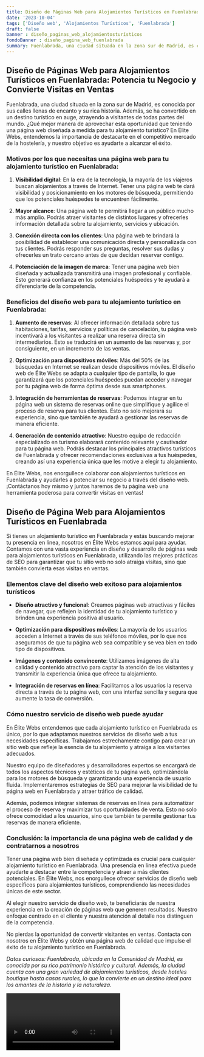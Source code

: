 ```yaml
---
title: Diseño de Páginas Web para Alojamientos Turísticos en Fuenlabrada
date: '2023-10-04'
tags: ['Diseño web', 'Alojamientos Turísticos', 'Fuenlabrada']
draft: false
banner : diseño_paginas_web_alojamientosturísticos
fondoBanner : diseño_pagina_web_fuenlabrada
summary: Fuenlabrada, una ciudad situada en la zona sur de Madrid, es conocida por sus calles llenas de encanto y su rica historia. Además, se ha convertido en un destino turístico en auge, atrayendo a visitantes de todas partes del mundo. ¿Qué mejor manera de aprovechar esta oportunidad que teniendo una página web diseñada a medida para tu alojamiento turístico? En Élite Webs, entendemos la importancia de destacarte en el competitivo mercado de la hostelería, y nuestro objetivo es ayudarte a alcanzar el éxito.
---
```


## Diseño de Páginas Web para Alojamientos Turísticos en Fuenlabrada: Potencia tu Negocio y Convierte Visitas en Ventas

Fuenlabrada, una ciudad situada en la zona sur de Madrid, es conocida por sus calles llenas de encanto y su rica historia. Además, se ha convertido en un destino turístico en auge, atrayendo a visitantes de todas partes del mundo. ¿Qué mejor manera de aprovechar esta oportunidad que teniendo una página web diseñada a medida para tu alojamiento turístico? En Élite Webs, entendemos la importancia de destacarte en el competitivo mercado de la hostelería, y nuestro objetivo es ayudarte a alcanzar el éxito.

### Motivos por los que necesitas una página web para tu alojamiento turístico en Fuenlabrada:

1. **Visibilidad digital**: En la era de la tecnología, la mayoría de los viajeros buscan alojamientos a través de Internet. Tener una página web te dará visibilidad y posicionamiento en los motores de búsqueda, permitiendo que los potenciales huéspedes te encuentren fácilmente.

2. **Mayor alcance**: Una página web te permitirá llegar a un público mucho más amplio. Podrás atraer visitantes de distintos lugares y ofrecerles información detallada sobre tu alojamiento, servicios y ubicación.

3. **Conexión directa con los clientes**: Una página web te brindará la posibilidad de establecer una comunicación directa y personalizada con tus clientes. Podrás responder sus preguntas, resolver sus dudas y ofrecerles un trato cercano antes de que decidan reservar contigo.

4. **Potenciación de la imagen de marca**: Tener una página web bien diseñada y actualizada transmitirá una imagen profesional y confiable. Esto generará confianza en los potenciales huéspedes y te ayudará a diferenciarte de la competencia.

### Beneficios del diseño web para tu alojamiento turístico en Fuenlabrada:

1. **Aumento de reservas**: Al ofrecer información detallada sobre tus habitaciones, tarifas, servicios y políticas de cancelación, tu página web incentivará a los visitantes a realizar una reserva directa sin intermediarios. Esto se traducirá en un aumento de las reservas y, por consiguiente, en un incremento de las ventas.

2. **Optimización para dispositivos móviles**: Más del 50% de las búsquedas en Internet se realizan desde dispositivos móviles. El diseño web de Élite Webs se adapta a cualquier tipo de pantalla, lo que garantizará que los potenciales huéspedes puedan acceder y navegar por tu página web de forma óptima desde sus smartphones.

3. **Integración de herramientas de reservas**: Podemos integrar en tu página web un sistema de reservas online que simplifique y agilice el proceso de reserva para tus clientes. Esto no solo mejorará su experiencia, sino que también te ayudará a gestionar las reservas de manera eficiente.

4. **Generación de contenido atractivo**: Nuestro equipo de redacción especializado en turismo elaborará contenido relevante y cautivador para tu página web. Podrás destacar los principales atractivos turísticos de Fuenlabrada y ofrecer recomendaciones exclusivas a tus huéspedes, creando así una experiencia única que les motive a elegir tu alojamiento.

En Élite Webs, nos enorgullece colaborar con alojamientos turísticos en Fuenlabrada y ayudarles a potenciar su negocio a través del diseño web. ¡Contáctanos hoy mismo y juntos haremos de tu página web una herramienta poderosa para convertir visitas en ventas!

<GifSeo />

<Cta />

## **Diseño de Página Web para Alojamientos Turísticos en Fuenlabrada**

Si tienes un alojamiento turístico en Fuenlabrada y estás buscando mejorar tu presencia en línea, nosotros en Élite Webs estamos aquí para ayudar. Contamos con una vasta experiencia en diseño y desarrollo de páginas web para alojamientos turísticos en Fuenlabrada, utilizando las mejores prácticas de SEO para garantizar que tu sitio web no solo atraiga visitas, sino que también convierta esas visitas en ventas.

### **Elementos clave del diseño web exitoso para alojamientos turísticos**

- **Diseño atractivo y funcional**: Creamos páginas web atractivas y fáciles de navegar, que reflejen la identidad de tu alojamiento turístico y brinden una experiencia positiva al usuario.

- **Optimización para dispositivos móviles**: La mayoría de los usuarios acceden a Internet a través de sus teléfonos móviles, por lo que nos aseguramos de que tu página web sea compatible y se vea bien en todo tipo de dispositivos.

- **Imágenes y contenido convincente**: Utilizamos imágenes de alta calidad y contenido atractivo para captar la atención de los visitantes y transmitir la experiencia única que ofrece tu alojamiento.

- **Integración de reservas en línea**: Facilitamos a los usuarios la reserva directa a través de tu página web, con una interfaz sencilla y segura que aumente la tasa de conversión.

### **Cómo nuestro servicio de diseño web puede ayudar**

En Élite Webs entendemos que cada alojamiento turístico en Fuenlabrada es único, por lo que adaptamos nuestros servicios de diseño web a tus necesidades específicas. Trabajamos estrechamente contigo para crear un sitio web que refleje la esencia de tu alojamiento y atraiga a los visitantes adecuados.

Nuestro equipo de diseñadores y desarrolladores expertos se encargará de todos los aspectos técnicos y estéticos de tu página web, optimizándola para los motores de búsqueda y garantizando una experiencia de usuario fluida. Implementaremos estrategias de SEO para mejorar la visibilidad de tu página web en Fuenlabrada y atraer tráfico de calidad.

Además, podemos integrar sistemas de reservas en línea para automatizar el proceso de reserva y maximizar tus oportunidades de venta. Esto no solo ofrece comodidad a los usuarios, sino que también te permite gestionar tus reservas de manera eficiente.

### **Conclusión: la importancia de una página web de calidad y de contratarnos a nosotros**

Tener una página web bien diseñada y optimizada es crucial para cualquier alojamiento turístico en Fuenlabrada. Una presencia en línea efectiva puede ayudarte a destacar entre la competencia y atraer a más clientes potenciales. En Élite Webs, nos enorgullece ofrecer servicios de diseño web específicos para alojamientos turísticos, comprendiendo las necesidades únicas de este sector.

Al elegir nuestro servicio de diseño web, te beneficiarás de nuestra experiencia en la creación de páginas web que generen resultados. Nuestro enfoque centrado en el cliente y nuestra atención al detalle nos distinguen de la competencia.

No pierdas la oportunidad de convertir visitantes en ventas. Contacta con nosotros en Élite Webs y obtén una página web de calidad que impulse el éxito de tu alojamiento turístico en Fuenlabrada.

*Datos curiosos: Fuenlabrada, ubicada en la Comunidad de Madrid, es conocida por su rico patrimonio histórico y cultural. Además, la ciudad cuenta con una gran variedad de alojamientos turísticos, desde hoteles boutique hasta casas rurales, lo que la convierte en un destino ideal para los amantes de la historia y la naturaleza.*

<Video />

<CtaBot job='Alojamientos Turísticos' city='Fuenlabrada'/>

<Gmaps query='Fuenlabrada+españa+maps' />